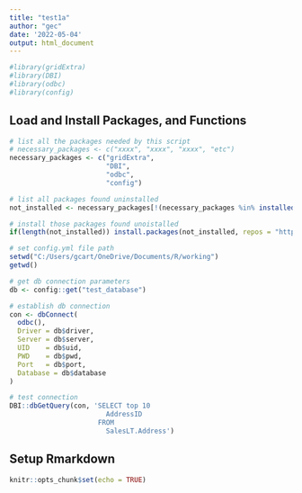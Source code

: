 ```yaml
---
title: "test1a"
author: "gec"
date: '2022-05-04'
output: html_document
---
```


```r
#library(gridExtra)
#library(DBI)
#library(odbc)
#library(config)
```


## Load and Install Packages, and Functions
```r
# list all the packages needed by this script
# necessary_packages <- c("xxxx", "xxxx", "xxxx", "etc")
necessary_packages <- c("gridExtra",
                        "DBI",
                        "odbc",
                        "config")

# list all packages found uninstalled
not_installed <- necessary_packages[!(necessary_packages %in% installed.packages()[ , "Package"])]

# install those packages found unoistalled
if(length(not_installed)) install.packages(not_installed, repos = "http://cran.us.r-project.org")
```











```r
# set config.yml file path
setwd("C:/Users/gcart/OneDrive/Documents/R/working")
getwd()

# get db connection parameters
db <- config::get("test_database")

# establish db connection
con <- dbConnect(
  odbc(),
  Driver = db$driver,
  Server = db$server,
  UID    = db$uid,
  PWD    = db$pwd,
  Port   = db$port,
  Database = db$database
)

# test connection
DBI::dbGetQuery(con, 'SELECT top 10 
                        AddressID
                      FROM 
                        SalesLT.Address')
```

## Setup Rmarkdown
```r
knitr::opts_chunk$set(echo = TRUE)
```
